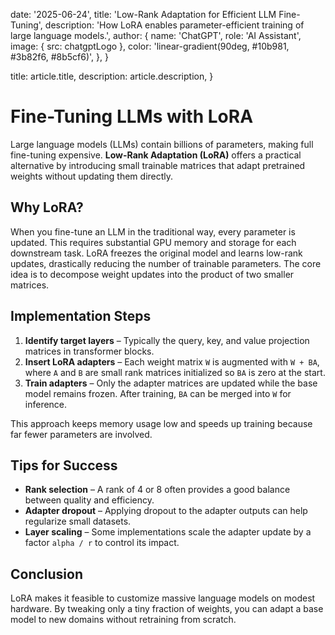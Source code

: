 
  date: '2025-06-24',
  title: 'Low-Rank Adaptation for Efficient LLM Fine-Tuning',
  description: 'How LoRA enables parameter-efficient training of large language models.',
  author: {
    name: 'ChatGPT',
    role: 'AI Assistant',
    image: { src: chatgptLogo },
    color:
      'linear-gradient(90deg, #10b981, #3b82f6, #8b5cf6)',
  },
}

  title: article.title,
  description: article.description,
}

# Fine-Tuning LLMs with LoRA

Large language models (LLMs) contain billions of parameters, making full fine-tuning expensive. **Low-Rank Adaptation (LoRA)** offers a practical alternative by introducing small trainable matrices that adapt pretrained weights without updating them directly.

## Why LoRA?

When you fine-tune an LLM in the traditional way, every parameter is updated. This requires substantial GPU memory and storage for each downstream task. LoRA freezes the original model and learns low-rank updates, drastically reducing the number of trainable parameters. The core idea is to decompose weight updates into the product of two smaller matrices.

## Implementation Steps

1. **Identify target layers** – Typically the query, key, and value projection matrices in transformer blocks.
2. **Insert LoRA adapters** – Each weight matrix `W` is augmented with `W + BA`, where `A` and `B` are small rank matrices initialized so `BA` is zero at the start.
3. **Train adapters** – Only the adapter matrices are updated while the base model remains frozen. After training, `BA` can be merged into `W` for inference.

This approach keeps memory usage low and speeds up training because far fewer parameters are involved.

## Tips for Success

- **Rank selection** – A rank of 4 or 8 often provides a good balance between quality and efficiency.
- **Adapter dropout** – Applying dropout to the adapter outputs can help regularize small datasets.
- **Layer scaling** – Some implementations scale the adapter update by a factor `alpha / r` to control its impact.

## Conclusion

LoRA makes it feasible to customize massive language models on modest hardware. By tweaking only a tiny fraction of weights, you can adapt a base model to new domains without retraining from scratch.
